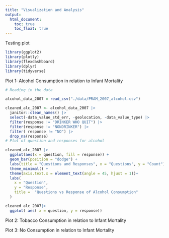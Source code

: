 ```yaml
---
title: "Visualization and Analysis"
output: 
  html_document:
    toc: true
    toc_float: true
---
```



Testing plot 
```r
library(ggplot2)
library(plotly)
library(flexdashboard)
library(dplyr)
library(tidyverse)
```

Plot 1: Alcohol Consumption in relation to Infant Mortality
```r

# Reading in the data

alcohol_data_2007 = read_csv("./data/PRAM_2007_alcohol.csv")

cleaned_alc_2007 <- alcohol_data_2007 |>
  janitor::clean_names() |>
  select(-data_value_std_err, -geolocation, -data_value_type) |>
  filter(response != "DRINKER WHO QUIT") |>
  filter(response != "NONDRINKER") |>
  filter( response != "NO") |>
  drop_na(response)
# Plot of question and responses for alcohol

cleaned_alc_2007 |>
  ggplot(aes(x = question, fill = response)) +
  geom_bar(position = "dodge") +
  labs(title = "Questions and Responses", x = "Questions", y = "Count") +
  theme_minimal() +
  theme(axis.text.x = element_text(angle = 45, hjust = 1))+
  labs(
    x = "Question",
    y = "Response",
    title =  "Questions vs Response of Alcohol Consumption"
  )

cleaned_alc_2007|>
  ggplot( aes( x = question, y = response))
```

Plot 2: Tobacco Consumption in relation to Infant Mortality


Plot 3: No Consumption in relation to Infant Mortality


